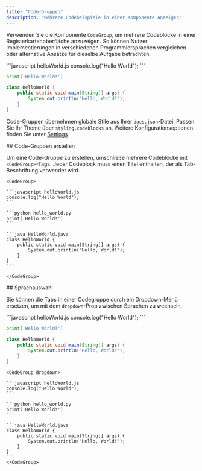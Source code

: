 ```yaml
---
title: "Code-Gruppen"
description: "Mehrere Codebeispiele in einer Komponente anzeigen"
---
```


Verwenden Sie die Komponente `CodeGroup`, um mehrere Codeblöcke in einer Registerkartenoberfläche anzuzeigen. So können Nutzer Implementierungen in verschiedenen Programmiersprachen vergleichen oder alternative Ansätze für dieselbe Aufgabe betrachten.

<CodeGroup>
  ```javascript helloWorld.js
  console.log("Hello World");
  ```

  ```python hello_world.py
  print('Hello World!')
  ```

  ```java HelloWorld.java
  class HelloWorld {
      public static void main(String[] args) {
          System.out.println("Hello, World!");
      }
  }
  ```
</CodeGroup>

Code-Gruppen übernehmen globale Stile aus Ihrer `docs.json`-Datei. Passen Sie Ihr Theme über `styling.codeblocks` an. Weitere Konfigurationsoptionen finden Sie unter [Settings](/de/organize/settings#styling).

<div id="creating-code-groups">
  ## Code-Gruppen erstellen
</div>

Um eine Code-Gruppe zu erstellen, umschließe mehrere Codeblöcke mit `<CodeGroup>`-Tags. Jeder Codeblock muss einen Titel enthalten, der als Tab-Beschriftung verwendet wird.

````mdx
<CodeGroup>

```javascript helloWorld.js
console.log("Hello World");
```

```python hello_world.py
print('Hello World!')
```

```java HelloWorld.java
class HelloWorld {
    public static void main(String[] args) {
        System.out.println("Hello, World!");
    }
}
```

</CodeGroup>
````

<div id="language-dropdown">
  ## Sprachauswahl
</div>

Sie können die Tabs in einer Codegruppe durch ein Dropdown-Menü ersetzen, um mit dem `dropdown`-Prop zwischen Sprachen zu wechseln.

<CodeGroup dropdown>
  ```javascript helloWorld.js
  console.log("Hello World");
  ```

  ```python hello_world.py
  print('Hello World!')
  ```

  ```java HelloWorld.java
  class HelloWorld {
      public static void main(String[] args) {
          System.out.println("Hello, World!");
      }
  }
  ```
</CodeGroup>

````mdx highlight=1
<CodeGroup dropdown>

```javascript helloWorld.js
console.log("Hello World");
```

```python hello_world.py
print('Hello World!')
```

```java HelloWorld.java
class HelloWorld {
    public static void main(String[] args) {
        System.out.println("Hello, World!");
    }
}
```
</CodeGroup>
````